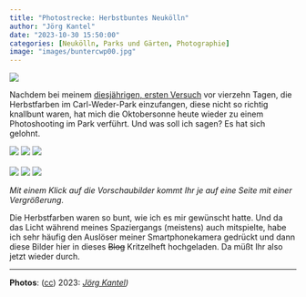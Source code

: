 ```yaml
---
title: "Photostrecke: Herbstbuntes Neukölln"
author: "Jörg Kantel"
date: "2023-10-30 15:50:00"
categories: [Neukölln, Parks und Gärten, Photographie]
image: "images/buntercwp00.jpg"
---
```


[![](images/buntercwp00-b.jpg)](https://www.flickr.com/photos/schockwellenreiter/53297747080/)

Nachdem bei meinem [diesjährigen, ersten Versuch](https://kantel.github.io/posts/2023101601_herbstfarben/) vor vierzehn Tagen, die Herbstfarben im Carl-Weder-Park einzufangen, diese nicht so richtig knallbunt waren, hat mich die Oktobersonne heute wieder zu einem Photoshooting im Park verführt. Und was soll ich sagen? Es hat sich gelohnt.

[![](images/buntercwp01.jpg)](https://www.flickr.com/photos/schockwellenreiter/53297647339/)&nbsp;[![](images/buntercwp02.jpg)](https://www.flickr.com/photos/schockwellenreiter/53297521053/)&nbsp;[![](images/buntercwp03.jpg)](https://www.flickr.com/photos/schockwellenreiter/53297749150/)<br /><br />
[![](images/buntercwp04.jpg)](https://www.flickr.com/photos/schockwellenreiter/53297750305/)&nbsp;[![](images/buntercwp05.jpg)](https://www.flickr.com/photos/schockwellenreiter/53297536363/)&nbsp;[![](images/buntercwp06.jpg)](https://www.flickr.com/photos/schockwellenreiter/53297292891/)

*Mit einem Klick auf die Vorschaubilder kommt Ihr je auf eine Seite mit einer Vergrößerung.*

Die Herbstfarben waren so bunt, wie ich es mir gewünscht hatte. Und da das Licht während meines Spaziergangs (meistens) auch mitspielte, habe ich sehr häufig den Auslöser meiner Smartphonekamera gedrückt und dann diese Bilder hier in dieses ~~Blog~~ Kritzelheft hochgeladen. Da müßt Ihr also jetzt wieder durch.

---

**Photos**: ([cc](http://creativecommons.org/licenses/by-nc-nd/2.0/)) 2023: *[Jörg Kantel](http://cognitiones.kantel-chaos-team.de/cv.html))*